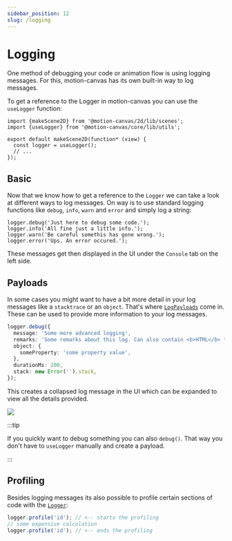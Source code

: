 ```yaml
---
sidebar_position: 12
slug: /logging
---
```


# Logging

One method of debugging your code or animation flow is using logging messages.
For this, motion-canvas has its own built-in way to log messages.

To get a reference to the Logger in motion-canvas you can use the `useLogger`
function:

```tsx
import {makeScene2D} from '@motion-canvas/2d/lib/scenes';
import {useLogger} from '@motion-canvas/core/lib/utils';

export default makeScene2D(function* (view) {
  const logger = useLogger();
  // ...
});
```

## Basic

Now that we know how to get a reference to the `Logger` we can take a look at
different ways to log messages. On way is to use standard logging functions like
`debug`, `info`, `warn` and `error` and simply log a string:

```tsx
logger.debug('Just here to debug some code.');
logger.info('All fine just a little info.');
logger.warn('Be careful somethis has gone wrong.');
logger.error('Ups. An error occured.');
```

These messages get then displayed in the UI under the `Console` tab on the left
side.

## Payloads

In some cases you might want to have a bit more detail in your log messages like
a `stacktrace` or an `object`. That's where
[`LogPayloads`](/api/core/index/LogPayload) come in. These can be used to
provide more information to your log messages.

```ts
logger.debug({
  message: 'Some more advanced logging',
  remarks: 'Some remarks about this log. Can also contain <b>HTML</b> tags.',
  object: {
    someProperty: 'some property value',
  },
  durationMs: 200,
  stack: new Error('').stack,
});
```

This creates a collapsed log message in the UI which can be expanded to view all
the details provided.

![](/img/logpayload-message.png)

:::tip

If you quickly want to debug something you can also `debug()`. That way you
don't have to `useLogger` manually and create a payload.

:::

## Profiling

Besides logging messages its also possible to profile certain sections of code
with the [`Logger`](/api/core/index/Logger):

```ts
logger.profile('id'); // <-- starts the profiling
// some expensive calculation
logger.profile('id'); // <-- ends the profiling
```
